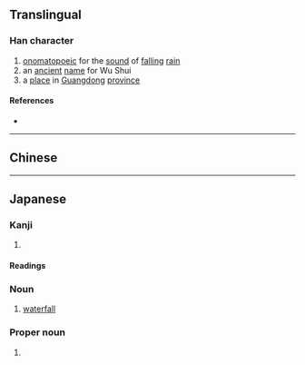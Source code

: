 {{also|瀧|泷}}
{{character info/new}}
==Translingual==
{{Han simplified forms|瀧|滝|泷}}

===Han character===
{{Han char|rn=85|rad=水|as=10|sn=13|four=|canj=EYTU|ids=⿰氵竜}}

# [[onomatopoeic]] for the [[sound]] of [[fall]]ing [[rain]]
# an [[ancient]] [[name]] for Wu Shui
# a [[place]] in [[Guangdong]] [[province]]

====References====
* {{Han ref|kx=0643.241|dkj=18067|dj=1050.230|hdz=31706.020|uh=6EDD|ud=28381}}

----

==Chinese==
{{zh-see|瀧|v}}

----

==Japanese==
{{attn|ja|readings need to be verified; check also for そう}}
{{ja-kanji forms|滝|瀧}}

===Kanji===
{{ja-kanji|grade=c|rs=水10|kyu=瀧}}

# {{defn|lang=ja|sort=水10}}

====Readings====
{{ja-readings
|goon=ろう<ろう
|kanon=ろう<らう
|kun=たき-<たき-
}}

===Noun===
{{ja-noun|たき|kyu=瀧}}

# [[waterfall]]

===Proper noun===
{{ja-pos|たき|proper}}

# {{surname|lang=ja|sort=たき}}
